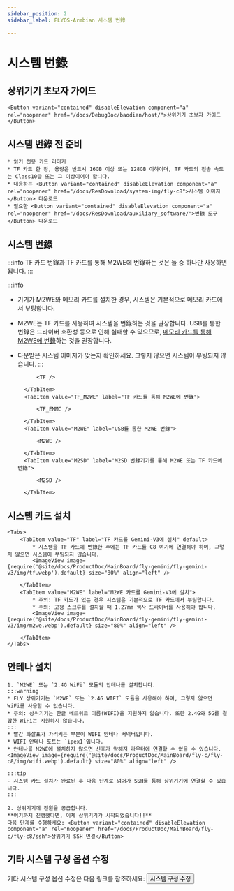 ```yaml
---
sidebar_position: 2
sidebar_label: FLYOS-Armbian 시스템 번錄

---
```




# 시스템 번錄

## 상위기기 초보자 가이드

    <Button variant="contained" disableElevation component="a" rel="noopener" href="/docs/DebugDoc/baodian/host/">상위기기 초보자 가이드</Button>

## 시스템 번錄 전 준비

    * 읽기 전용 카드 리더기
    * TF 카드 한 장, 용량은 반드시 16GB 이상 또는 128GB 이하이며, TF 카드의 전송 속도는 Class10급 또는 그 이상이어야 합니다.
    * 대응하는 <Button variant="contained" disableElevation component="a" rel="noopener" href="/docs/ResDownload/system-img/fly-c8">시스템 이미지</Button> 다운로드
    * 필요한 <Button variant="contained" disableElevation component="a" rel="noopener" href="/docs/ResDownload/auxiliary_software/">번錄 도구</Button> 다운로드

## 시스템 번錄

:::info
TF 카드 번錄과 TF 카드를 통해 M2WE에 번錄하는 것은 둘 중 하나만 사용하면 됩니다.
:::

:::info
* 기기가 M2WE와 메모리 카드를 설치한 경우, 시스템은 기본적으로 메모리 카드에서 부팅합니다.
* M2WE는 TF 카드를 사용하여 시스템을 번錄하는 것을 권장합니다. USB를 통한 번錄은 드라이버 호환성 등으로 인해 실패할 수 있으므로, [메모리 카드를 통해 M2WE에 번錄](https://mellow-next.klipper.cn/docs/ProductDoc/SBC/fly-pi-v2/fly-os)하는 것을 권장합니다.
* 다운받은 시스템 이미지가 맞는지 확인하세요. 그렇지 않으면 시스템이 부팅되지 않습니다.
:::

    <Tabs>
        <TabItem value="TF" label="TF 카드에 번錄" default>
            
            <TF />
            
        </TabItem>
        <TabItem value="TF_M2WE" label="TF 카드를 통해 M2WE에 번錄">
            
            <TF_EMMC />

        </TabItem>
        <TabItem value="M2WE" label="USB를 통한 M2WE 번錄">
            
            <M2WE />

        </TabItem>
        <TabItem value="M2SD" label="M2SD 번錄기기를 통해 M2WE 또는 TF 카드에 번錄">
            
            <M2SD />

        </TabItem>
    </Tabs>

## 시스템 카드 설치

    <Tabs>
        <TabItem value="TF" label="TF 카드를 Gemini-V3에 설치" default>
            * 시스템을 TF 카드에 번錄한 후에는 TF 카드를 C8 여기에 연결해야 하며, 그렇지 않으면 시스템이 부팅되지 않습니다.
            <ImageView image={require('@site/docs/ProductDoc/MainBoard/fly-gemini/fly-gemini-v3/img/tf.webp').default} size="80%" align="left" />  

        </TabItem>
        <TabItem value="M2WE" label="M2WE 카드를 Gemini-V3에 설치">
            * 주의: TF 카드가 있는 경우 시스템은 기본적으로 TF 카드에서 부팅합니다.
            * 주의: 고정 스크류를 설치할 때 1.27mm 헥사 드라이버를 사용해야 합니다.
            <ImageView image={require('@site/docs/ProductDoc/MainBoard/fly-gemini/fly-gemini-v3/img/m2we.webp').default} size="80%" align="left" />  

        </TabItem>
    </Tabs>

## 안테나 설치

    1. `M2WE` 또는 `2.4G WiFi` 모듈의 안테나를 설치합니다.
    :::warning
    * FLY 상위기기는 `M2WE` 또는 `2.4G WIFI` 모듈을 사용해야 하며, 그렇지 않으면 WiFi를 사용할 수 없습니다.
    * 주의: 상위기기는 한글 네트워크 이름(WIFI)을 지원하지 않습니다. 또한 2.4G와 5G를 결합한 WiFi는 지원하지 않습니다.
    :::
    * 빨간 화살표가 가리키는 부분이 WIFI 안테나 커넥터입니다.
    * WIFI 안테나 포트는 `ipex1`입니다.
    * 안테나를 M2WE에 설치하지 않으면 신호가 약해져 라우터에 연결할 수 없을 수 있습니다.
    <ImageView image={require('@site/docs/ProductDoc/MainBoard/fly-c/fly-c8/img/wifi.webp').default} size="80%" align="left" /> 

    :::tip
    - 시스템 카드 설치가 완료된 후 다음 단계로 넘어가 SSH를 통해 상위기기에 연결할 수 있습니다.
    :::

    2. 상위기기에 전원을 공급합니다.  
    **여기까지 진행했다면, 이제 상위기기가 시작되었습니다!!**  
    다음 단계를 수행하세요: <Button variant="contained" disableElevation component="a" rel="noopener" href="/docs/ProductDoc/MainBoard/fly-c/fly-c8/ssh">상위기기 SSH 연결</Button>

## 기타 시스템 구성 옵션 수정

기타 시스템 구성 옵션 수정은 다음 링크를 참조하세요: <Button variant="contained" disableElevation component="a" rel="noopener" href="/docs/ProductDoc/MainBoard/fly-c/fly-c8/flyos/os_config">시스템 구성 수정</Button>
